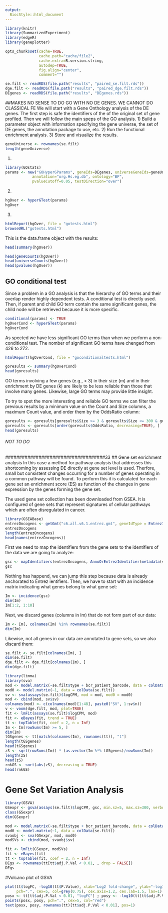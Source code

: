 ```yaml
---
output:
  BiocStyle::html_document
---
```



```r
library(knitr)
library(SummarizedExperiment)
library(edgeR)
library(geneplotter)

opts_chunk$set(cache=TRUE,
               cache.path="cache/file2",
               cache.extra=R.version.string,
               autodep=TRUE,
               fig.align="center",
               comment="")

se.filt <- readRDS(file.path("results", "paired_se.filt.rds"))
dge.filt <- readRDS(file.path("results", "paired_dge.filt.rds"))
DEgenes <- readRDS(file.path("results", "DEgenes.rds"))
```

##MAKES NO SENSE TO DO GO WITH NO DE GENES. WE CANNOT DO CLASSICAL FE
We will start with a Gene Onthology analysis of the DE genes. The first step is safe the identifiers of the of the original set of gene profiled. Then we will follow the main speps of the GO analysis. 
  1) Build a parameter object with information specifying the gene universe, the set of DE genes, the annotation package to use, etc.
  2) Run the functional enrichment analysis.
  3) Store and visualize the results.

```r
geneUniverse <- rownames(se.filt)
length(geneUniverse)
```

1)
```r
library(GOstats)
params <- new("GOHyperGParams", geneIds=DEgenes, universeGeneIds=geneUniverse,
            annotation="org.Hs.eg.db", ontology="BP",
            pvalueCutoff=0.05, testDirection="over")
```

2) 
```r
hgOver <- hyperGTest(params)
hgOver
```

3)
```r
htmlReport(hgOver, file = "gotests.html")
browseURL("gotests.html")
```

This is the data.frame object with the results:
```r
head(summary(hgOver))
```

```r
head(geneCounts(hgOver))
head(universeCounts(hgOver))
head(pvalues(hgOver))
```


## GO conditional test 

Since a problem in a GO analysis is that the hierarchy of GO terms and their overlap render highly dependent tests. A conditional test is directly used. Then, if parent and child GO term contain the same significant genes, the child node will be retrieved because it is more specific.  

```r
conditional(params) <- TRUE
hgOverCond <- hyperGTest(params)
hgOverCond
```
As spected we have less significant GO terms than when we perform a non-conditional test. The nomber of significant GO terms have chenged from 426 to 272. 

```r
htmlReport(hgOverCond, file = "goconditionaltests.html")
```

```r
goresults <- summary(hgOverCond)
head(goresults)
```

GO terms involving a few genes (e.g., < 3) in their size (m) and in their enrichment by DE genes (k) are likely to be less reliable than those that involve many genes. Likewise, large GO terms may provide little insight.

To try to spot the more interesting and reliable GO terms we can filter the previous results by a minimum value on the Count and Size columns, a maximum Count value, and order them by the OddsRatio column:

```r
goresults <- goresults[goresults$Size >= 3 & goresults$Size <= 300 & goresults$Count >= 3, ]
goresults <- goresults[order(goresults$OddsRatio, decreasing=TRUE), ]
head(goresults)
```
###### NOT TO DO

####################################33
## Gene set enrichment analysis
In this case a method for pathway analysis that addresses this shortcoming by assessing DE directly at gene set level is used. Therfore, small but consistent changes occurring for a number of genes operating in a common pathway will be found. To perform this it is calculated for each gene set an enrichment score (ES) as function of the changes in gene expression by the genes forming the gene set.

The used gene set collection has been downloaded from GSEA. It is configured of gene sets that represent signatures of cellular pathways which are often disregulated in cancer.

```r
library(GSEABase)
entrezOncogens <- getGmt("c6.all.v6.1.entrez.gmt", geneIdType = EntrezIdentifier())
entrezOncogens
length(entrezOncogens)
head(names(entrezOncogens))
```

First we need to map the identifiers from the gene sets to the identifiers of the data we are going to analyze:
```r
gsc <- mapIdentifiers(entrezOncogens, AnnoOrEntrezIdentifier(metadata(se.filt)$annotation))
gsc
```

Nothing has happend, we can jump this step because data is already anchorated to Entrez ientifiers. Then, we have to start with an incidence matrix indicating what genes belong to what gene set:
```r
Im <- incidence(gsc)
dim(Im)
Im[1:2, 1:10]
```

Next, we discard genes (columns in Im) that do not form part of our data:
```r
Im <- Im[, colnames(Im) %in% rownames(se.filt)]
dim(Im)
```

Likewise, not all genes in our data are annotated to gene sets, so we also discard them:
```r
se.filt <- se.filt[colnames(Im), ]
dim(se.filt)
dge.filt <- dge.filt[colnames(Im), ]
dim(dge.filt)
```

```r
library(limma)
library(sva)
mod <- model.matrix(~se.filt$type + bcr_patient_barcode, data = colData(se.filt))
mod0 <- model.matrix(~1, data = colData(se.filt))
sv <- sva(assays(se.filt)$logCPM, mod = mod, mod0 = mod0)
mod <- cbind(mod, sv$sv)
colnames(mod) <- c(colnames(mod)[1:48], paste0("SV", 1:sv$n))
v <- voom(dge.filt, mod, plot=TRUE)
fit <- lmFit(assays(se.filt)$logCPM, mod)
fit <- eBayes(fit, trend = TRUE)
tt <- topTable(fit, coef = 2, n = Inf)
Im <- Im[rowSums(Im) >= 5, ]
dim(Im)
tGSgenes <- tt[match(colnames(Im), rownames(tt)), "t"]
length(tGSgenes)
head(tGSgenes)
zS <- sqrt(rowSums(Im)) * (as.vector(Im %*% tGSgenes)/rowSums(Im))
length(zS)
head(zS)
rnkGS <- sort(abs(zS), decreasing = TRUE)
head(rnkGS)
```

# Gene Set Variation Analysis

```r
library(GSVA)
GSexpr <- gsva(assays(se.filt)$logCPM, gsc, min.sz=5, max.sz=300, verbose=FALSE)
class(GSexpr)
dim(GSexpr)
```

```r
mod <- model.matrix(~se.filt$type + bcr_patient_barcode, data = colData(se.filt))
mod0 <- model.matrix(~1, data = colData(se.filt))
svaobj <- sva(GSexpr, mod, mod0)
modSVs <- cbind(mod, svaobj$sv)

fit <- lmFit(GSexpr, modSVs)
fit <- eBayes(fit)
tt <- topTable(fit, coef = 2, n = Inf)
DEgs <- rownames(tt[tt$adj.P.Val < 0.01, , drop = FALSE])
DEgs

```

#Volcano plot of GSVA

```r
plot(tt$logFC, -log10(tt$P.Value), xlab="Log2 fold-change", ylab="-log10 P-value",
     pch=".", cex=5, col=grey(0.75), cex.axis=1.2, cex.lab=1.5, las=1)
posx <- tt[tt$adj.P.Val < 0.01, "logFC"] ; posy <- -log10(tt[tt$adj.P.Val < 0.01, "P.Value"])
points(posx, posy, pch=".", cex=5, col="red")
text(posx, posy, rownames(tt)[tt$adj.P.Val < 0.01], pos=1)

```
















